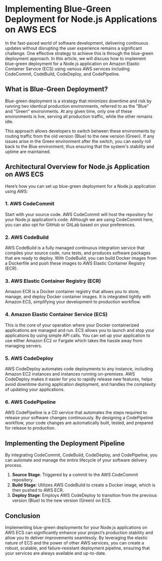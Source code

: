 # Implementing Blue-Green Deployment for Node.js Applications on AWS ECS

In the fast-paced world of software development, delivering continuous updates without disrupting the user experience remains a significant challenge. One effective strategy to achieve this is through the blue-green deployment approach. In this article, we will discuss how to implement blue-green deployment for a Node.js application on Amazon Elastic Container Service (ECS) using various AWS services including CodeCommit, CodeBuild, CodeDeploy, and CodePipeline.

## What is Blue-Green Deployment?

Blue-green deployment is a strategy that minimizes downtime and risk by running two identical production environments, referred to as the "Blue" and "Green" environments. At any given time, only one of these environments is live, serving all production traffic, while the other remains idle.

This approach allows developers to switch between these environments by routing traffic from the old version (Blue) to the new version (Green). If any issues arise in the Green environment after the switch, you can easily roll back to the Blue environment, thus ensuring that the system's stability and uptime are maintained.

## Architectural Overview for Node.js Application on AWS ECS

Here’s how you can set up blue-green deployment for a Node.js application using AWS:

### 1. **AWS CodeCommit**

Start with your source code. AWS CodeCommit will host the repository for your Node.js application’s code. Although we are using CodeCommit here, you can also opt for GitHub or GitLab based on your preferences.

### 2. **AWS CodeBuild**

AWS CodeBuild is a fully managed continuous integration service that compiles your source code, runs tests, and produces software packages that are ready to deploy. With CodeBuild, you can build Docker images from a Dockerfile and push these images to AWS Elastic Container Registry (ECR).

### 3. **AWS Elastic Container Registry (ECR)**

Amazon ECR is a Docker container registry that allows you to store, manage, and deploy Docker container images. It is integrated tightly with Amazon ECS, simplifying your development to production workflow.

### 4. **Amazon Elastic Container Service (ECS)**

This is the core of your operation where your Docker containerized applications are managed and run. ECS allows you to launch and stop your applications by using simple API calls. You can set up your application to use either Amazon EC2 or Fargate which takes the hassle away from managing servers.

### 5. **AWS CodeDeploy**

AWS CodeDeploy automates code deployments to any instance, including Amazon EC2 instances and instances running on-premises. AWS CodeDeploy makes it easier for you to rapidly release new features, helps avoid downtime during application deployment, and handles the complexity of updating your applications.

### 6. **AWS CodePipeline**

AWS CodePipeline is a CD service that automates the steps required to release your software changes continuously. By designing a CodePipeline workflow, your code changes are automatically built, tested, and prepared for release to production.

## Implementing the Deployment Pipeline

By integrating CodeCommit, CodeBuild, CodeDeploy, and CodePipeline, you can automate and manage the entire lifecycle of your software delivery process.

1. **Source Stage**: Triggered by a commit to the AWS CodeCommit repository.
2. **Build Stage**: Utilizes AWS CodeBuild to create a Docker image, which is then pushed to AWS ECR.
3. **Deploy Stage**: Employs AWS CodeDeploy to transition from the previous version (Blue) to the new version (Green) on ECS.

## Conclusion

Implementing blue-green deployments for your Node.js applications on AWS ECS can significantly enhance your project’s production stability and allow you to deliver improvements seamlessly. By leveraging the elastic nature of ECS and the power of other AWS services, you can create a robust, scalable, and failure-resistant deployment pipeline, ensuring that your services are always available and up-to-date.